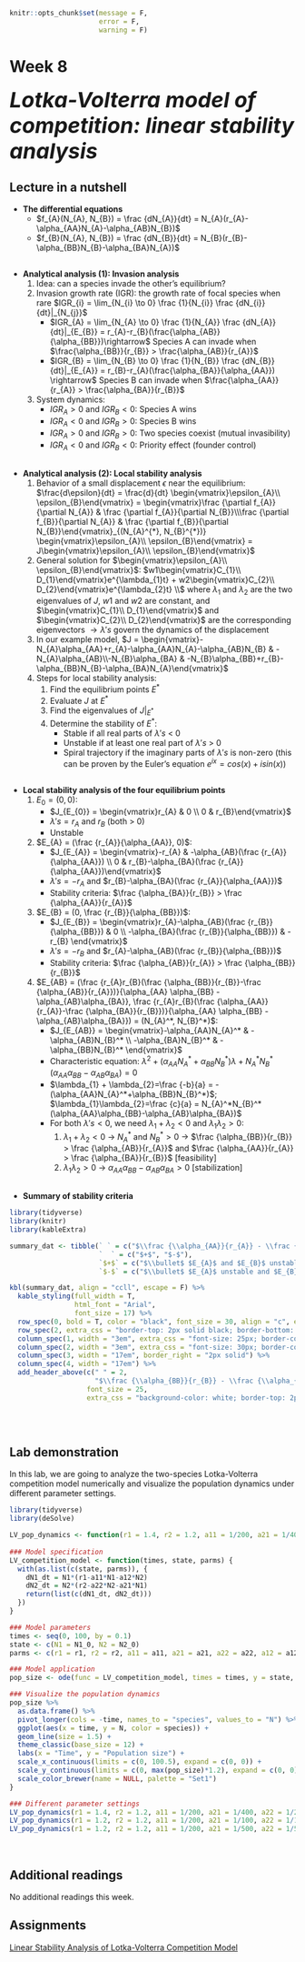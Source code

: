 ```r
knitr::opts_chunk$set(message = F, 
                      error = F, 
                      warning = F)

```

# Week 8 {-} 
<div style = "font-size: 28pt"> **_Lotka-Volterra model of competition: linear stability analysis_**</div>

## Lecture in a nutshell {-}

* **The differential equations**
    * $f_{A}(N_{A}, N_{B}) = \frac {dN_{A}}{dt} = N_{A}(r_{A}-\alpha_{AA}N_{A}-\alpha_{AB}N_{B})$
    * $f_{B}(N_{A}, N_{B}) = \frac {dN_{B}}{dt} = N_{B}(r_{B}-\alpha_{BB}N_{B}-\alpha_{BA}N_{A})$

<div style="height:1px ;"><br></div> 

* **Analytical analysis (1): Invasion analysis**
    1. Idea: can a species invade the other's equilibrium?
    2. Invasion growth rate (IGR): the growth rate of focal species when rare 
    $IGR_{i} =  \lim_{N_{i} \to 0} \frac {1}{N_{i}} \frac {dN_{i}}{dt}|_{N_{j}}$
        * $IGR_{A} = \lim_{N_{A} \to 0} \frac {1}{N_{A}} \frac {dN_{A}}{dt}|_{E_{B}} = r_{A}-r_{B}(\frac{\alpha_{AB}}{\alpha_{BB}})\rightarrow$ Species A can invade when $\frac{\alpha_{BB}}{r_{B}} > \frac{\alpha_{AB}}{r_{A}}$     
        * $IGR_{B} = \lim_{N_{B} \to 0} \frac {1}{N_{B}} \frac {dN_{B}}{dt}|_{E_{A}} = r_{B}-r_{A}(\frac{\alpha_{BA}}{\alpha_{AA}}) \rightarrow$ Species B can invade when $\frac{\alpha_{AA}}{r_{A}} > \frac{\alpha_{BA}}{r_{B}}$ 
    3. System dynamics:
        * $IGR_{A} > 0$ and $IGR_{B} < 0$: Species A wins
        * $IGR_{A} < 0$ and $IGR_{B} > 0$: Species B wins
        * $IGR_{A} > 0$ and $IGR_{B} > 0$: Two species coexist (mutual invasibility)
        * $IGR_{A} < 0$ and $IGR_{B} < 0$: Priority effect (founder control)

<div style="height:1px ;"><br></div> 

* **Analytical analysis (2): Local stability analysis**
    1. Behavior of a small displacement $\epsilon$ near the equilibrium: $\frac{d\epsilon}{dt} = \frac{d}{dt} \begin{vmatrix}\epsilon_{A}\\ \epsilon_{B}\end{vmatrix} = \begin{vmatrix}\frac {\partial f_{A}}{\partial N_{A}} & \frac {\partial f_{A}}{\partial N_{B}}\\\frac {\partial f_{B}}{\partial N_{A}} & \frac {\partial f_{B}}{\partial N_{B}}\end{vmatrix}_{(N_{A}^{*}, N_{B}^{*})} \begin{vmatrix}\epsilon_{A}\\ \epsilon_{B}\end{vmatrix} = J\begin{vmatrix}\epsilon_{A}\\ \epsilon_{B}\end{vmatrix}$
    2. General solution for $\begin{vmatrix}\epsilon_{A}\\ \epsilon_{B}\end{vmatrix}$: $w1\begin{vmatrix}C_{1}\\ D_{1}\end{vmatrix}e^{\lambda_{1}t} + w2\begin{vmatrix}C_{2}\\ D_{2}\end{vmatrix}e^{\lambda_{2}t} \\$
    where $\lambda_{1}$ and $\lambda_{2}$ are the two eigenvalues of $J$, $w1$ and $w2$ are constant, and $\begin{vmatrix}C_{1}\\ D_{1}\end{vmatrix}$ and $\begin{vmatrix}C_{2}\\ D_{2}\end{vmatrix}$ are the corresponding eigenvectors
    $\to \lambda's$ govern the dynamics of the displacement
    3. In our example model, $J = \begin{vmatrix}-N_{A}\alpha_{AA}+r_{A}-\alpha_{AA}N_{A}-\alpha_{AB}N_{B} & -N_{A}\alpha_{AB}\\-N_{B}\alpha_{BA} & -N_{B}\alpha_{BB}+r_{B}-\alpha_{BB}N_{B}-\alpha_{BA}N_{A}\end{vmatrix}$
    4. Steps for local stability analysis:
        1. Find the equilibrium points $E^{*}$
        2. Evaluate $J$ at $E^{*}$
        3. Find the eigenvalues of $J|_{E^{*}}$
        4. Determine the stability of $E^{*}$:
            * Stable if all real parts of $\lambda's$ < 0
            * Unstable if at least one real part of $\lambda's$ > 0
            * Spiral trajectory if the imaginary parts of $\lambda's$ is non-zero (this can be proven by the Euler's equation $e^{ix} = cos(x) + isin(x)$)

<div style="height:1px ;"><br></div> 

* **Local stability analysis of the four equilibrium points**
    1. $E_{0} = (0, 0)$:
        * $J_{E_{0}} = \begin{vmatrix}r_{A} & 0 \\ 0 & r_{B}\end{vmatrix}$
        * $\lambda's = r_{A}$ and $r_{B}$ (both > 0)
        * Unstable
    2. $E_{A} = (\frac {r_{A}}{\alpha_{AA}}, 0)$: 
        * $J_{E_{A}} = \begin{vmatrix}-r_{A} & -\alpha_{AB}(\frac {r_{A}}{\alpha_{AA}}) \\ 0 & r_{B}-\alpha_{BA}(\frac {r_{A}}{\alpha_{AA}})\end{vmatrix}$
        * $\lambda's = -r_{A}$ and $r_{B}-\alpha_{BA}(\frac {r_{A}}{\alpha_{AA}})$
        * Stability criteria: $\frac {\alpha_{BA}}{r_{B}} > \frac {\alpha_{AA}}{r_{A}}$
    3. $E_{B} = (0, \frac {r_{B}}{\alpha_{BB}})$:
        * $J_{E_{B}} = \begin{vmatrix}r_{A}-\alpha_{AB}(\frac {r_{B}}{\alpha_{BB}}) & 0 \\ -\alpha_{BA}(\frac {r_{B}}{\alpha_{BB}}) & -r_{B} \end{vmatrix}$
        * $\lambda's = -r_{B}$ and $r_{A}-\alpha_{AB}(\frac {r_{B}}{\alpha_{BB}})$
        * Stability criteria: $\frac {\alpha_{AB}}{r_{A}} > \frac {\alpha_{BB}}{r_{B}}$
    4. $E_{AB} = (\frac {r_{A}r_{B}(\frac {\alpha_{BB}}{r_{B}}-\frac {\alpha_{AB}}{r_{A}})}{\alpha_{AA} \alpha_{BB} - \alpha_{AB}\alpha_{BA}}, \frac {r_{A}r_{B}(\frac {\alpha_{AA}}{r_{A}}-\frac {\alpha_{BA}}{r_{B}})}{\alpha_{AA} \alpha_{BB} - \alpha_{AB}\alpha_{BA}}) = (N_{A}^*, N_{B}^*)$:
        * $J_{E_{AB}} = \begin{vmatrix}-\alpha_{AA}N_{A}^* & -\alpha_{AB}N_{B}^* \\ -\alpha_{BA}N_{B}^* & -\alpha_{BB}N_{B}^* \end{vmatrix}$
        * Characteristic equation: $\lambda^2+(\alpha_{AA}N_{A}^*+\alpha_{BB}N_{B}^*)\lambda+N_{A}^*N_{B}^*(\alpha_{AA}\alpha_{BB}-\alpha_{AB}\alpha_{BA}) = 0$
        * $\lambda_{1} + \lambda_{2}=\frac {-b}{a} = -(\alpha_{AA}N_{A}^*+\alpha_{BB}N_{B}^*)$; $\lambda_{1}\lambda_{2}=\frac {c}{a} = N_{A}^*N_{B}^*(\alpha_{AA}\alpha_{BB}-\alpha_{AB}\alpha_{BA})$
        * For both $\lambda's < 0$, we need $\lambda_{1} + \lambda_{2} < 0$ and $\lambda_{1}\lambda_{2} > 0$:
            1. $\lambda_{1} + \lambda_{2} < 0$ $\to$ $N_{A}^*$ and $N_{B}^* > 0$ $\to$ $\frac {\alpha_{BB}}{r_{B}} > \frac {\alpha_{AB}}{r_{A}}$ and $\frac {\alpha_{AA}}{r_{A}} > \frac {\alpha_{BA}}{r_{B}}$ [feasibility]
            2. $\lambda_{1}\lambda_{2} > 0$ $\to$ $\alpha_{AA}\alpha_{BB}-\alpha_{AB}\alpha_{BA} > 0$ [stabilization]

<div style="height:1px ;"><br></div>

* **Summary of stability criteria**

<style>
.book-body .page-wrapper .page-inner section.normal table th {
    border: 1px solid white !important;
}

.book-body .page-wrapper .page-inner section.normal table th div {
    border: 1px solid white !important;
}

</style>

```r
library(tidyverse)
library(knitr)
library(kableExtra)

summary_dat <- tibble(` ` = c("$\\frac {\\alpha_{AA}}{r_{A}} - \\frac {\\alpha_{BA}}{r_{B}}$", ""),
                      `  ` = c("$+$", "$-$"),
                      `$+$` = c("$\\bullet$ $E_{A}$ and $E_{B}$ unstable <br> $\\bullet$ $E_{AB}$ feasible and stable <br> $\\bullet$ $IGR_{A}$ > 0 and $IGR_{B}$ > 0 <br> $\\bullet$ Stable coexistence", "$\\bullet$ $E_{A}$ stable and $E_{B}$ unstable <br> $\\bullet$ $E_{AB}$ unfeasible <br> $\\bullet$ $IGR_{A}$ > 0 and $IGR_{B}$ < 0 <br> $\\bullet$ Species A wins"), 
                      `$-$` = c("$\\bullet$ $E_{A}$ unstable and $E_{B}$ stable <br> $\\bullet$ $E_{AB}$ unfeasible <br> $\\bullet$ $IGR_{A}$ < 0 and $IGR_{B}$ > 0 <br> $\\bullet$ Species B wins", "$\\bullet$ $E_{A}$ and $E_{B}$ unstable <br> $\\bullet$ $E_{AB}$ feasible but unstable <br> $\\bullet$ $IGR_{A}$ < 0 and $IGR_{B}$ < 0 <br> $\\bullet$ Priority effect"))

kbl(summary_dat, align = "ccll", escape = F) %>%
  kable_styling(full_width = T, 
                html_font = "Arial",
                font_size = 17) %>%
  row_spec(0, bold = T, color = "black", font_size = 30, align = "c", extra_css = "border-color: white; background-color: white;") %>%
  row_spec(2, extra_css = "border-top: 2px solid black; border-bottom: 2px solid white; background-color: white;") %>%
  column_spec(1, width = "3em", extra_css = "font-size: 25px; border-color: white; vertical-align: bottom;") %>%
  column_spec(2, width = "3em", extra_css = "font-size: 30px; border-color: white; border-top: 5px; font-weight: bold; vertical-align: middle;") %>%
  column_spec(3, width = "17em", border_right = "2px solid") %>%
  column_spec(4, width = "17em") %>%
  add_header_above(c(" " = 2, 
                     "$\\frac {\\alpha_{BB}}{r_{B}} - \\frac {\\alpha_{AB}}{r_{A}}$" = 2),
                   font_size = 25,
                   extra_css = "background-color: white; border-top: 2px solid white; border-bottom: 2px solid white;")

```


<div style="height:1px ;"><br></div>    
<br>


## Lab demonstration {-}

In this lab, we are going to analyze the two-species Lotka-Volterra competition model numerically and visualize the population dynamics under different parameter settings.

```r
library(tidyverse)
library(deSolve)

LV_pop_dynamics <- function(r1 = 1.4, r2 = 1.2, a11 = 1/200, a21 = 1/400, a22 = 1/200, a12 = 1/300, N1_0 = 10, N2_0 = 10) {
    
### Model specification
LV_competition_model <- function(times, state, parms) {
  with(as.list(c(state, parms)), {
    dN1_dt = N1*(r1-a11*N1-a12*N2)  
    dN2_dt = N2*(r2-a22*N2-a21*N1)
    return(list(c(dN1_dt, dN2_dt)))
  })
}

### Model parameters
times <- seq(0, 100, by = 0.1)
state <- c(N1 = N1_0, N2 = N2_0)
parms <- c(r1 = r1, r2 = r2, a11 = a11, a21 = a21, a22 = a22, a12 = a12)

### Model application
pop_size <- ode(func = LV_competition_model, times = times, y = state, parms = parms)

### Visualize the population dynamics
pop_size %>%
  as.data.frame() %>%
  pivot_longer(cols = -time, names_to = "species", values_to = "N") %>%
  ggplot(aes(x = time, y = N, color = species)) + 
  geom_line(size = 1.5) +
  theme_classic(base_size = 12) +
  labs(x = "Time", y = "Population size") +
  scale_x_continuous(limits = c(0, 100.5), expand = c(0, 0)) +
  scale_y_continuous(limits = c(0, max(pop_size)*1.2), expand = c(0, 0)) +
  scale_color_brewer(name = NULL, palette = "Set1")
}

### Different parameter settings
LV_pop_dynamics(r1 = 1.4, r2 = 1.2, a11 = 1/200, a21 = 1/400, a22 = 1/200, a12 = 1/300, N1_0 = 10, N2_0 = 10)  # stable coexistence
LV_pop_dynamics(r1 = 1.2, r2 = 1.2, a11 = 1/200, a21 = 1/100, a22 = 1/100, a12 = 1/300, N1_0 = 10, N2_0 = 10)  # N1 wins
LV_pop_dynamics(r1 = 1.2, r2 = 1.2, a11 = 1/200, a21 = 1/500, a22 = 1/500, a12 = 1/300, N1_0 = 10, N2_0 = 10)  # N2 wins

```
<br>

## Additional readings {-}

No additional readings this week.
<br>

## Assignments {-}

[Linear Stability Analysis of Lotka-Volterra Competition Model](./Assignments/Week8_LV Competition Model.pdf){target="_blank"}

<!-- [Suggested Solutions](./Assignments/Week8_LV Competition Model_with_Solutions.pdf){target="_blank"} -->





